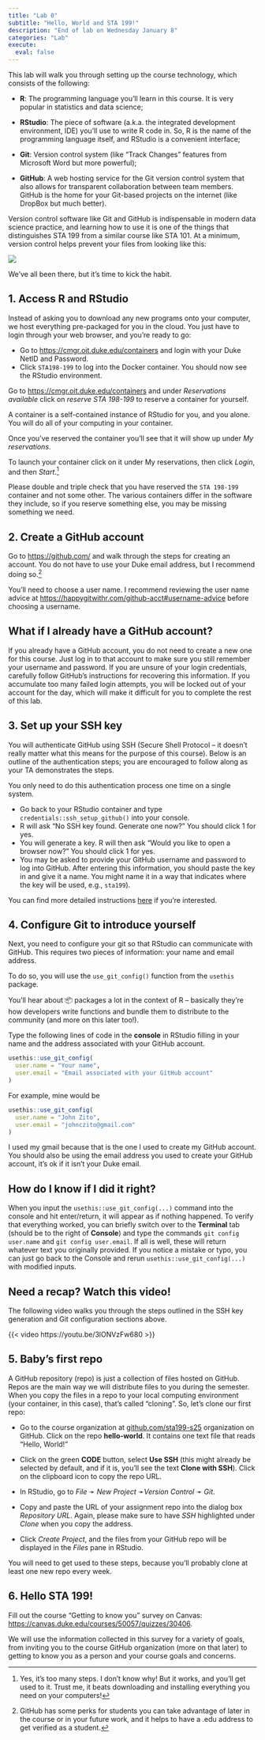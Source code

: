 ```yaml
---
title: "Lab 0"
subtitle: "Hello, World and STA 199!"
description: "End of lab on Wednesday January 8"
categories: "Lab"
execute:
  eval: false
---
```


This lab will walk you through setting up the course technology, which consists of the following:

-   **R**: The programming language you'll learn in this course. It is very popular in statistics and data science;

-   **RStudio**: The piece of software (a.k.a. the integrated development environment, IDE) you'll use to write R code in. So, R is the name of the programming language itself, and RStudio is a convenient interface;

-   **Git**: Version control system (like "Track Changes" features from Microsoft Word but more powerful);

-   **GitHub**: A web hosting service for the Git version control system that also allows for transparent collaboration between team members. GitHub is the home for your Git-based projects on the internet (like DropBox but much better).

Version control software like Git and GitHub is indispensable in modern data science practice, and learning how to use it is one of the things that distinguishes STA 199 from a similar course like STA 101. At a minimum, version control helps prevent your files from looking like this:

![](images/lab-0/bad-version-control.png)

We've all been there, but it's time to kick the habit.

## 1. Access R and RStudio

Instead of asking you to download any new programs onto your computer, we host everything pre-packaged for you in the cloud. You just have to login through your web browser, and you're ready to go:

-   Go to <https://cmgr.oit.duke.edu/containers> and login with your Duke NetID and Password.
-   Click `STA198-199` to log into the Docker container. You should now see the RStudio environment.

Go to <https://cmgr.oit.duke.edu/containers> and under *Reservations available* click on *reserve STA 198-199* to reserve a container for yourself.

::: callout-note
A container is a self-contained instance of RStudio for you, and you alone. You will do all of your computing in your container.
:::

Once you've reserved the container you'll see that it will show up under *My reservations*.

To launch your container click on it under My reservations, then click *Login*, and then *Start*.[^1]

[^1]: Yes, it's too many steps. I don't know why! But it works, and you'll get used to it. Trust me, it beats downloading and installing everything you need on your computers!

::: callout-warning
Please double and triple check that you have reserved the `STA 198-199` container and not some other. The various containers differ in the software they include, so if you reserve something else, you may be missing something we need.
:::

## 2. Create a GitHub account

Go to <https://github.com/> and walk through the steps for creating an account. You do not have to use your Duke email address, but I recommend doing so.[^2]

[^2]: GitHub has some perks for students you can take advantage of later in the course or in your future work, and it helps to have a .edu address to get verified as a student.

::: callout-note
You'll need to choose a user name. I recommend reviewing the user name advice at <https://happygitwithr.com/github-acct#username-advice> before choosing a username.
:::

::: {.callout-important collapse="true"}
## What if I already have a GitHub account?

If you already have a GitHub account, you do not need to create a new one for this course. Just log in to that account to make sure you still remember your username and password. If you are unsure of your login credentials, carefully follow GitHub's instructions for recovering this information. If you accumulate too many failed login attempts, you will be locked out of your account for the day, which will make it difficult for you to complete the rest of this lab.
:::

## 3. Set up your SSH key

You will authenticate GitHub using SSH (Secure Shell Protocol – it doesn't really matter what this means for the purpose of this course). Below is an outline of the authentication steps; you are encouraged to follow along as your TA demonstrates the steps.

::: callout-note
You only need to do this authentication process one time on a single system.
:::

-   Go back to your RStudio container and type `credentials::ssh_setup_github()` into your console.
-   R will ask "No SSH key found. Generate one now?" You should click 1 for yes.
-   You will generate a key. R will then ask "Would you like to open a browser now?" You should click 1 for yes.
-   You may be asked to provide your GitHub username and password to log into GitHub. After entering this information, you should paste the key in and give it a name. You might name it in a way that indicates where the key will be used, e.g., `sta199`).

You can find more detailed instructions [here](https://github.com/DukeStatSci/github_auth_guide) if you're interested.

## 4. Configure Git to introduce yourself

Next, you need to configure your git so that RStudio can communicate with GitHub. This requires two pieces of information: your name and email address.

To do so, you will use the `use_git_config()` function from the `usethis` package.

::: callout-note
You'll hear about 📦 packages a lot in the context of R – basically they're how developers write functions and bundle them to distribute to the community (and more on this later too!).
:::

Type the following lines of code in the **console** in RStudio filling in your name and the address associated with your GitHub account.

```r
usethis::use_git_config(
  user.name = "Your name", 
  user.email = "Email associated with your GitHub account"
)
```

For example, mine would be

```r
usethis::use_git_config(
  user.name = "John Zito", 
  user.email = "johnczito@gmail.com"
)
```

I used my gmail because that is the one I used to create my GitHub account. You should also be using the email address you used to create your GitHub account, it's ok if it isn't your Duke email.

::: {.callout-important collapse="true"}
## How do I know if I did it right?

When you input the `usethis::use_git_config(...)` command into the console and hit enter/return, it will appear as if nothing happened. To verify that everything worked, you can briefly switch over to the **Terminal** tab (should be to the right of **Console**) and type the commands `git config user.name` and `git config user.email`. If all is well, these will return whatever text you originally provided. If you notice a mistake or typo, you can just go back to the Console and rerun `usethis::use_git_config(...)` with modified inputs.
:::

::: {.callout-tip collapse="true"}
## Need a recap? Watch this video!

The following video walks you through the steps outlined in the SSH key generation and Git configuration sections above.

{{< video https://youtu.be/3lONVzFw680 >}}
:::

## 5. Baby's first repo

A GitHub repository (repo) is just a collection of files hosted on GitHub. Repos are the main way we will distribute files to you during the semester. When you copy the files in a repo to your local computing environment (your container, in this case), that's called "cloning". So, let's clone our first repo: 

-   Go to the course organization at [github.com/sta199-s25](https://github.com/sta199-s25) organization on GitHub. Click on the repo **hello-world**. It contains one text file that reads "Hello, World!"

-   Click on the green **CODE** button, select **Use SSH** (this might already be selected by default, and if it is, you'll see the text **Clone with SSH**). Click on the clipboard icon to copy the repo URL.

-   In RStudio, go to *File* ➛ *New Project* ➛*Version Control* ➛ *Git*.

-   Copy and paste the URL of your assignment repo into the dialog box *Repository URL*. Again, please make sure to have *SSH* highlighted under *Clone* when you copy the address.

-   Click *Create Project*, and the files from your GitHub repo will be displayed in the *Files* pane in RStudio.

You will need to get used to these steps, because you'll probably clone at least one new repo every week.

## 6. Hello STA 199!

Fill out the course "Getting to know you" survey on Canvas: <https://canvas.duke.edu/courses/50057/quizzes/30406>.

We will use the information collected in this survey for a variety of goals, from inviting you to the course GitHub organization (more on that later) to getting to know you as a person and your course goals and concerns.
